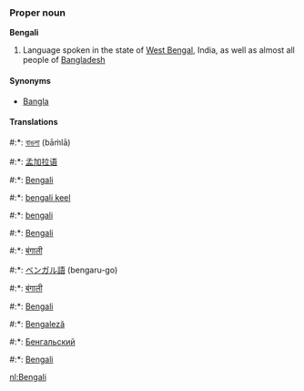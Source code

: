 ===Proper noun===
'''Bengali'''

# Language spoken in the state of [[West Bengal]], India, as well as almost all people of [[Bangladesh]]

====Synonyms====
*[[Bangla]]

====Translations====
#:*{{bn}}: [[বাঙলা]] (bāṁlā)
#:*{{ch}}: [[孟加拉语]]
#:*{{en}}: [[Bengali]]
#:*{{et}}: [[bengali keel]]
#:*{{fi}}: [[bengali]]
#:*{{fr}}: [[Bengali]]
#:*{{hi}}: [[बंगाली]]
#:*{{ja}}: [[ベンガル語]] (bengaru-go)
#:*{{ne}}: [[बंगाली]]
#:*{{pt}}: [[Bengali]]
#:*{{ro}}: [[Bengaleză]]
#:*{{ru}}: [[Бенгальский]]
#:*{{wa}}: [[Bengali]]

[[nl:Bengali]]